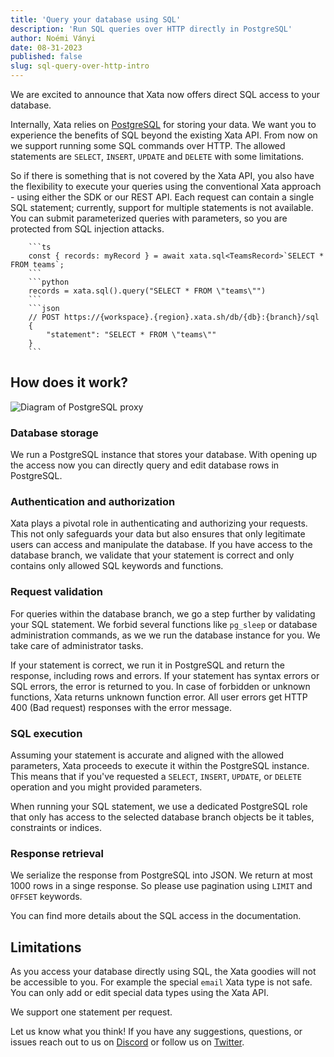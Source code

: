 ```yaml
---
title: 'Query your database using SQL'
description: 'Run SQL queries over HTTP directly in PostgreSQL'
author: Noémi Ványi
date: 08-31-2023
published: false
slug: sql-query-over-http-intro
---
```


We are excited to announce that Xata now offers direct SQL access to
your database.

Internally, Xata relies on [PostgreSQL](/docs/concepts/how-it-works)
for storing your data.  We want you to experience the benefits of SQL
beyond the existing Xata API. From now on we support running some SQL
commands over HTTP. The allowed statements are `SELECT`, `INSERT`,
`UPDATE` and `DELETE` with some limitations.

So if there is something that is not covered by the Xata API, you also
have the flexibility to execute your queries using the conventional
Xata approach - using either the SDK or our REST API. Each request can
contain a single SQL statement; currently, support for multiple
statements is not available. You can submit parameterized queries with
parameters, so you are protected from SQL injection attacks.

```json|ts|python
    ```ts
    const { records: myRecord } = await xata.sql<TeamsRecord>`SELECT * FROM teams`;
    ```
    ```python
    records = xata.sql().query("SELECT * FROM \"teams\"")
    ```
    ```json
    // POST https://{workspace}.{region}.xata.sh/db/{db}:{branch}/sql
    {
        "statement": "SELECT * FROM \"teams\""
    }
    ```
```

## How does it work?

![Diagram of PostgreSQL proxy](images/sql-intro.png)

### Database storage

We run a PostgreSQL instance that stores your database. With opening
up the access now you can directly query and edit database rows in
PostgreSQL.

### Authentication and authorization

Xata plays a pivotal role in authenticating and authorizing your
requests. This not only safeguards your data but also ensures that
only legitimate users can access and manipulate the database. If you
have access to the database branch, we validate that your statement is
correct and only contains only allowed SQL keywords and functions.

### Request validation

For queries within the database branch, we go a step further by
validating your SQL statement. We forbid several functions like
`pg_sleep` or database administration commands, as we we run the
database instance for you. We take care of administrator tasks.

If your statement is correct, we run it in PostgreSQL and return the
response, including rows and errors. If your statement has syntax
errors or SQL errors, the error is returned to you. In case of
forbidden or unknown functions, Xata returns unknown function
error. All user errors get HTTP 400 (Bad request) responses with
the error message.

### SQL execution

Assuming your statement is accurate and aligned with the allowed
parameters, Xata proceeds to execute it within the PostgreSQL
instance. This means that if you've requested a `SELECT`, `INSERT`,
`UPDATE`, or `DELETE` operation and you might provided parameters.

When running your SQL statement, we use a dedicated PostgreSQL role
that only has access to the selected database branch objects be it
tables, constraints or indices.

### Response retrieval

We serialize the response from PostgreSQL into JSON. We return at most
1000 rows in a singe response. So please use pagination using `LIMIT`
and `OFFSET` keywords.

You can find more details about the SQL access in the documentation.

## Limitations

As you access your database directly using SQL, the Xata goodies will not
be accessible to you. For example the special `email` Xata type is not safe.
You can only add or edit special data types using the Xata API.

We support one statement per request.


Let us know what you think! If you have any suggestions, questions, or
issues reach out to us on [Discord](https://xata.io/discord) or follow
us on [Twitter](https://twitter.com/xata).